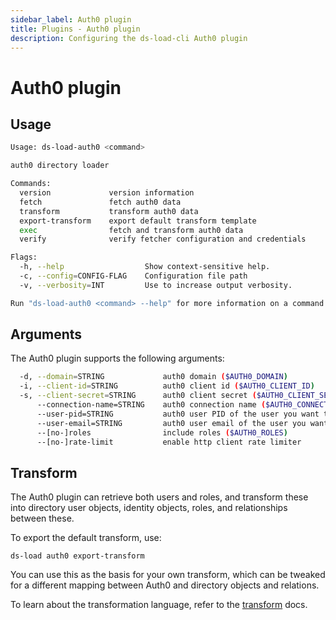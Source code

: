 ```yaml
---
sidebar_label: Auth0 plugin
title: Plugins - Auth0 plugin
description: Configuring the ds-load-cli Auth0 plugin
---
```


# Auth0 plugin

## Usage

```sh
Usage: ds-load-auth0 <command>

auth0 directory loader

Commands:
  version             version information
  fetch               fetch auth0 data
  transform           transform auth0 data
  export-transform    export default transform template
  exec                fetch and transform auth0 data
  verify              verify fetcher configuration and credentials

Flags:
  -h, --help                  Show context-sensitive help.
  -c, --config=CONFIG-FLAG    Configuration file path
  -v, --verbosity=INT         Use to increase output verbosity.

Run "ds-load-auth0 <command> --help" for more information on a command.
```

## Arguments

The Auth0 plugin supports the following arguments:

```sh
  -d, --domain=STRING             auth0 domain ($AUTH0_DOMAIN)
  -i, --client-id=STRING          auth0 client id ($AUTH0_CLIENT_ID)
  -s, --client-secret=STRING      auth0 client secret ($AUTH0_CLIENT_SECRET)
      --connection-name=STRING    auth0 connection name ($AUTH0_CONNECTION_NAME)
      --user-pid=STRING           auth0 user PID of the user you want to read ($AUTH0_USER_PID)
      --user-email=STRING         auth0 user email of the user you want to read ($AUTH0_USER_EMAIL)
      --[no-]roles                include roles ($AUTH0_ROLES)
      --[no-]rate-limit           enable http client rate limiter
```

## Transform

The Auth0 plugin can retrieve both users and roles, and transform these into directory user objects, identity objects, roles, and relationships between these.

To export the default transform, use:

`ds-load auth0 export-transform`

You can use this as the basis for your own transform, which can be tweaked for a different mapping between Auth0 and directory objects and relations.

To learn about the transformation language, refer to the [transform](/docs/command-line-interface/ds-load-cli/transform) docs.